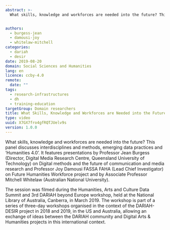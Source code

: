 ```yaml
---
abstract: >-
  What skills, knowledge and workforces are needed into the future? This panel discusses interdisciplines and methods, emerging data practices and ‘Humanities 4.0’. It features presentations by Professor Jean Burgess (Director, Digital Media Research Centre, Queensland University of Technology) on Digital methods and the future of communication and media research and Professor Joy Damousi FASSA FAHA (Lead Chief Investigator) on Future Humanities Workforce project and by Associate Professor Mitchell Whitelaw (Australian National University).


authors:
  - burgess-jean
  - damousi-joy
  - whitelaw-mitchell
categories:
  - dariah
  - desir
date: 2019-08-20
domain: Social Sciences and Humanities
lang: en
licence: ccby-4.0
remote:
  date: ""
tags:
  - research-infrastructures
  - dh
  - training-education
targetGroup: Domain researchers
title: What Skills, Knowledge and Workforces are Needed into the Future?
type: video
uuid: X7GX7fro4gfRQTJUelv9s
version: 1.0.0
---
```


What skills, knowledge and workforces are needed into the future? This panel discusses interdisciplines and methods, emerging data practices and ‘Humanities 4.0’. It features presentations by Professor Jean Burgess (Director, Digital Media Research Centre, Queensland University of Technology) on Digital methods and the future of communication and media research and Professor Joy Damousi FASSA FAHA (Lead Chief Investigator) on Future Humanities Workforce project and by Associate Professor Mitchell Whitelaw (Australian National University).

The session was filmed during the Humanities, Arts and Culture Data Summit and 3rd DARIAH beyond Europe workshop, held at the National Library of Australia, Canberra, in March 2019. The workshop is part of a series of three-day workshops organised in the context of the DARIAH-DESIR project in 2018 and 2019, in the US and Australia, allowing an exchange of ideas between the DARIAH community and Digital Arts & Humanities projects in this international context.

<VideoCard
  title="What Skills, Knowledge and Workforces are Needed into the Future?"
  id="RimXqdWuejE"
  image="images/skills-workforce-futures.png"
/>
